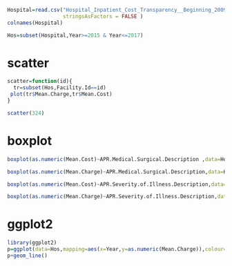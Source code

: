 ```r
Hospital=read.csv("Hospital_Inpatient_Cost_Transparency__Beginning_2009.csv",
                  stringsAsFactors = FALSE )
colnames(Hospital)

Hos=subset(Hospital,Year>=2015 & Year<=2017)
```

# scatter
```r
scatter=function(id){
  tr=subset(Hos,Facility.Id==id)
 plot(tr$Mean.Charge,tr$Mean.Cost)
}

scatter(324)
```

# boxplot
```r
boxplot(as.numeric(Mean.Cost)~APR.Medical.Surgical.Description ,data=Hos)

boxplot(as.numeric(Mean.Charge)~APR.Medical.Surgical.Description,data=Hos)

boxplot(as.numeric(Mean.Cost)~APR.Severity.of.Illness.Description,data=Hos)

boxplot(as.numeric(Mean.Charge)~APR.Severity.of.Illness.Description,data=Hos)
```

# ggplot2
```r
library(ggplot2)
p=ggplot(data=Hos,mapping=aes(x=Year,y=as.numeric(Mean.Charge)),colour=APR.Medical.Surgical.Description)
p+geom_line()
```


